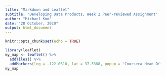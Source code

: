 ```yaml
---
title: "Markdown and Leaflet"
subtitle: "Developing Data Products, Week 2 Peer-reviewed Assignment"
author: "Michael Kuo"
date: "28 October, 2020"
output: html_document
---
```


```r
knitr::opts_chunk$set(echo = TRUE)
```

```r
library(leaflet)
my_map <- leaflet() %>%
  addTiles() %>%
  addMarkers(lng = -122.0610, lat = 37.3868, popup = 'Coursera Head Office')
my_map
```